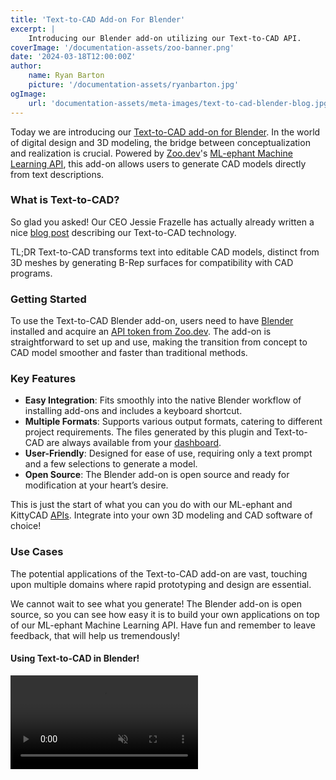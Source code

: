 ```yaml
---
title: 'Text-to-CAD Add-on For Blender'
excerpt: |
    Introducing our Blender add-on utilizing our Text-to-CAD API.
coverImage: '/documentation-assets/zoo-banner.png'
date: '2024-03-18T12:00:00Z'
author:
    name: Ryan Barton
    picture: '/documentation-assets/ryanbarton.jpg'
ogImage:
    url: 'documentation-assets/meta-images/text-to-cad-blender-blog.jpg'
---
```


Today we are introducing our [Text-to-CAD add-on for Blender](https://github.com/KittyCAD/text-to-cad-blender-addon). In the world of digital design and 3D modeling, the bridge between conceptualization and realization is crucial. Powered by [Zoo.dev](https://zoo.dev/)'s [ML-ephant Machine Learning API](https://zoo.dev/docs/api/ai), this add-on allows users to generate CAD models directly from text descriptions.
### What is Text-to-CAD?
So glad you asked! Our CEO Jessie Frazelle has actually already written a nice [blog post](/blog/introducing-text-to-cad) describing our Text-to-CAD technology.

TL;DR Text-to-CAD transforms text into editable CAD models, distinct from 3D meshes by generating B-Rep surfaces for compatibility with CAD programs.
### Getting Started
To use the Text-to-CAD Blender add-on, users need to have [Blender](https://www.blender.org/) installed and acquire an [API token from Zoo.dev](https://zoo.dev/account/api-tokens). The add-on is straightforward to set up and use, making the transition from concept to CAD model smoother and faster than traditional methods.
### Key Features
- **Easy Integration**: Fits smoothly into the native Blender workflow of installing add-ons and includes a keyboard shortcut.
- **Multiple Formats**: Supports various output formats, catering to different project requirements. The files generated by this plugin and Text-to-CAD are always available from your [dashboard](https://text-to-cad.zoo.dev/dashboard).
- **User-Friendly**: Designed for ease of use, requiring only a text prompt and a few selections to generate a model.
- **Open Source**: The Blender add-on is open source and ready for modification at your heart’s desire.

This is just the start of what you can you do with our ML-ephant and KittyCAD [APIs](https://zoo.dev/docs/api). Integrate into your own 3D modeling and CAD software of choice!
### Use Cases
The potential applications of the Text-to-CAD add-on are vast, touching upon multiple domains where rapid prototyping and design are essential.

We cannot wait to see what you generate! The Blender add-on is open source, so you can see how easy it is to build your own applications on top of our ML-ephant Machine Learning API. Have fun and remember to leave feedback, that will help us tremendously!

#### Using Text-to-CAD in Blender!

<Video speed={1} autoPlay={true} controls={true} loop={true} muted={true} src="/documentation-assets/blender-addon/text-to-cad-in-blender.mp4" />

#### Final Render

<Video speed={1} autoPlay={true} controls={true} loop={true} muted={true} src="/documentation-assets/blender-addon/zoo-blender-animation.mp4" />